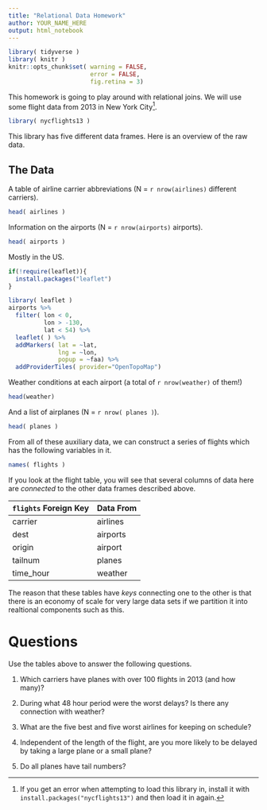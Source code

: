```yaml
---
title: "Relational Data Homework"
author: YOUR_NAME_HERE
output: html_notebook
---
```



```r
library( tidyverse )
library( knitr )
knitr::opts_chunk$set( warning = FALSE, 
                       error = FALSE,
                       fig.retina = 3)
```

This homework is going to play around with relational joins.  We will use some flight data from 2013 in New York City[^1].

```r
library( nycflights13 )
```

This library has five different data frames.  Here is an overview of the raw data.


## The Data 

A table of airline carrier abbreviations (N = `r nrow(airlines)` different carriers).

```r
head( airlines )
```

Information on the airports (N = `r nrow(airports)` airports).

```r
head( airports )
```
Mostly in the US.

```r
if(!require(leaflet)){
  install.packages("leaflet")
}

library( leaflet )
airports %>%
  filter( lon < 0,
          lon > -130,
          lat < 54) %>%
  leaflet( ) %>%
  addMarkers( lat = ~lat,
              lng = ~lon,
              popup = ~faa) %>%
  addProviderTiles( provider="OpenTopoMap")
```

Weather conditions at each airport (a total of `r nrow(weather)` of them!)

```r
head(weather)
```
And a list of airplanes (N = `r nrow( planes )`).

```r
head( planes )
```

From all of these auxiliary data, we can construct a series of flights which has the following variables in it.

```r
names( flights )
```

If you look at the flight table, you will see that several columns of data here are *connected* to the other data frames described above.

`flights` Foreign Key | Data From 
----------------------|----------------
carrier               | airlines
dest                  | airports
origin                | airport
tailnum               | planes 
time_hour             | weather

The reason that these tables have *keys* connecting one to the other is that there is an economy of scale for very large data sets if we partition it into realtional components such as this.


# Questions

Use the tables above to answer the following questions.

1. Which carriers have planes with over 100 flights in 2013 (and how many)?  

2. During what 48 hour period were the worst delays?  Is there any connection with weather?

3. What are the five best and five worst airlines for keeping on schedule?

4. Independent of the length of the flight, are you more likely to be delayed by taking a large plane or a small plane? 

5. Do all planes have tail numbers?








[^1]: If you get an error when attempting to load this library in, install it with `install.packages("nycflights13")` and then load it in again.